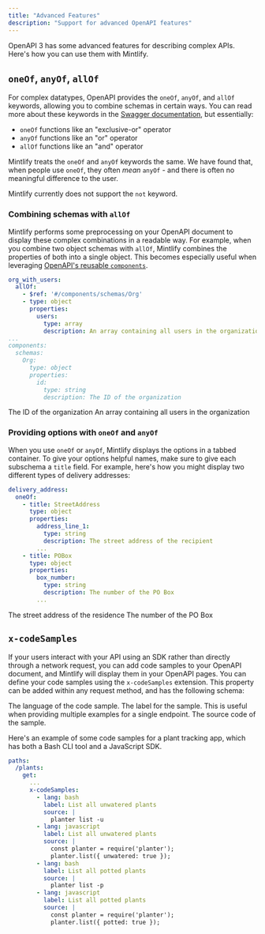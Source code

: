 ```yaml
---
title: "Advanced Features"
description: "Support for advanced OpenAPI features"
---
```


OpenAPI 3 has some advanced features for describing complex APIs. Here's how you can use them with Mintlify.

## `oneOf`, `anyOf`, `allOf`

For complex datatypes, OpenAPI provides the `oneOf`, `anyOf`, and `allOf` keywords, allowing you to combine schemas in certain ways. You can read more about these keywords in the [Swagger documentation](https://swagger.io/docs/specification/data-models/oneof-anyof-allof-not/), but essentially:

- `oneOf` functions like an "exclusive-or" operator
- `anyOf` functions like an "or" operator
- `allOf` functions like an "and" operator

<Warning>Mintlify treats the `oneOf` and `anyOf` keywords the same. We have found that, when people use `oneOf`, they often *mean* `anyOf` - and there is often no meaningful difference to the user.</Warning>

<Info>Mintlify currently does not support the `not` keyword.</Info>

### Combining schemas with `allOf`

Mintlify performs some preprocessing on your OpenAPI document to display these complex combinations in a readable way. For example, when you combine two object schemas with `allOf`, Mintlify combines the properties of both into a single object. This becomes especially useful when leveraging [OpenAPI's reusable `components`](https://swagger.io/docs/specification/components/).

```yaml
org_with_users:
  allOf:
    - $ref: '#/components/schemas/Org'
    - type: object
      properties:
        users:
          type: array
          description: An array containing all users in the organization
...
components:
  schemas:
    Org:
      type: object
      properties:
        id:
          type: string
          description: The ID of the organization
```

<ParamField body="org_with_users" type="object">
  <Expandable>
    <ParamField body="id" type="string">
      The ID of the organization
    </ParamField>
    <ParamField body="users" type="object[]">
      An array containing all users in the organization
    </ParamField>
  </Expandable>
</ParamField>

### Providing options with `oneOf` and `anyOf`

When you use `oneOf` or `anyOf`, Mintlify displays the options in a tabbed container. To give your options helpful names, make sure to give each subschema a `title` field. For example, here's how you might display two different types of delivery addresses:

```yaml
delivery_address:
  oneOf:
    - title: StreetAddress
      type: object
      properties:
        address_line_1:
          type: string
          description: The street address of the recipient
        ...
    - title: POBox
      type: object
      properties:
        box_number:
          type: string
          description: The number of the PO Box
        ...
```

<ParamField body="delivery_address" type="object">
  <div className="mt-4 rounded-xl border border-gray-100 px-4 pb-4 pt-2 dark:border-white/10">
    <Tabs>
      <Tab title="StreetAddress">
        <ParamField body="address_line_1" type="string">
          The street address of the residence
        </ParamField>
      </Tab>
      <Tab title="POBox">
        <ParamField body="box_number" type="string">
          The number of the PO Box
        </ParamField>
      </Tab>
    </Tabs>
  </div>
</ParamField>

## `x-codeSamples`

If your users interact with your API using an SDK rather than directly through a network request, you can add code samples to your OpenAPI document, and Mintlify will display them in your OpenAPI pages. You can define your code samples using the `x-codeSamples` extension. This property can be added within any request method, and has the following schema:

<ParamField body="lang" type="string" required>
  The language of the code sample.
</ParamField>

<ParamField body="label" type="string">
  The label for the sample. This is useful when providing multiple examples for a single endpoint.
</ParamField>

<ParamField body="source" type="string" required>
  The source code of the sample.
</ParamField>

Here's an example of some code samples for a plant tracking app, which has both a Bash CLI tool and a JavaScript SDK.

```yaml
paths:
  /plants:
    get:
      ...
      x-codeSamples:
        - lang: bash
          label: List all unwatered plants
          source: |
            planter list -u
        - lang: javascript
          label: List all unwatered plants
          source: |
            const planter = require('planter');
            planter.list({ unwatered: true });
        - lang: bash
          label: List all potted plants
          source: |
            planter list -p
        - lang: javascript
          label: List all potted plants
          source: |
            const planter = require('planter');
            planter.list({ potted: true });
```
